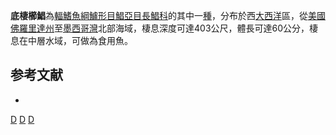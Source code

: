 {{Speciesbox
| taxon = Hyperoglyphe bythites
| status = NE
| status_system = IUCN3.1
| binomial_authority = [[Ginsburg|Ginsburg]], 1954
| synonyms = *''Palinurichthys bythites''<br /><small>Ginsburg, 1954</small>
}}

'''底棲櫛鯧'''為[[輻鰭魚綱|輻鰭魚綱]][[鱸形目|鱸形目]][[鯧亞目|鯧亞目]][[長鯧科|長鯧科]]的其中一[[種|種]]，分布於西[[大西洋|大西洋]]區，從[[美國|美國]][[佛羅里達州|佛羅里達州]]至[[墨西哥灣|墨西哥灣]]北部海域，棲息深度可達403公尺，體長可達60公分，棲息在中層水域，可做為食用魚。

== 参考文献 ==
{{reflist}}
*{{FishBase_species|genus=Hyperoglyphe|species=bythites|year=2012|month=7}}

{{taxonbar}}
[[Category:_1954年描述的鱼类|D]]
[[Category:食用魚|D]]
[[Category:櫛鯧屬|D]]